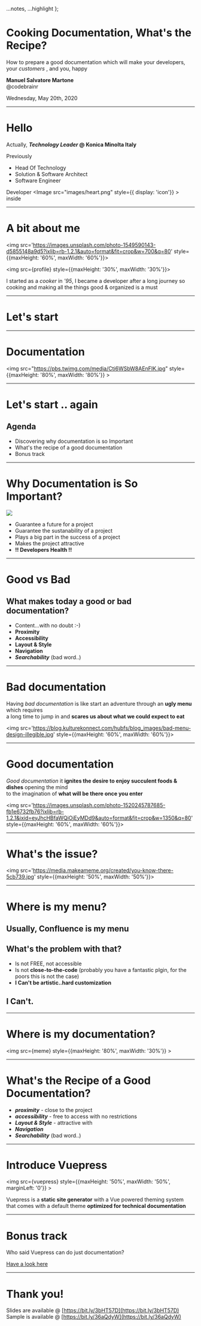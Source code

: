 
  ...notes,
  ...highlight
 };

# Cooking Documentation, What's the Recipe?

How to prepare a good documentation which will make your developers, your *customers* , and you, happy

**Manuel Salvatore Martone**  
@codebrainr

Wednesday, May 20th, 2020

---

# Hello

Actually, ***Technology Leader* @ Konica Minolta Italy**

Previously 
- Head Of Technology
- Solution & Software Architect
- Software Engineer

Developer <Image src="images/heart.png" style={{ display: 'icon'}} > </Image> inside

---

# A bit about me

<Split> 

<img src='https://images.unsplash.com/photo-1549590143-d5855148a9d5?ixlib=rb-1.2.1&auto=format&fit=crop&w=700&q=80' style={{maxHeight: '60%', maxWidth: '60%'}}></img>

<img src={profile} style={{maxHeight: '30%', maxWidth: '30%'}}></img>

I started as a *cooker* in *'95*, I became a developer after a long journey so cooking and making all the things good & organized is a must

</Split>

---

# Let's start

---

# Documentation

<img src="https://pbs.twimg.com/media/Cti6WSbW8AEnFIK.jpg" style={{maxHeight: '80%', maxWidth: '80%'}} ></img>

---

# Let's start .. again

## Agenda

<Steps>

- Discovering why documentation is so Important
- What's the recipe of a good documentation
- Bonus track

</Steps>

---

# Why Documentation is So Important?

<Split>

<img src='https://images.unsplash.com/photo-1542010589005-d1eacc3918f2?ixlib=rb-1.2.1&ixid=eyJhcHBfaWQiOjEyMDd9&auto=format&fit=crop&w=1369&q=80'></img>

<Steps>

- Guarantee a future for a project
- Guarantee the sustanability of a project
- Plays a big part in the success of a project
- Makes the project attractive
- **!! Developers Health !!**

</Steps>

</Split>

---

# Good vs Bad

## What makes today a good or bad documentation? 

<Steps>

- Content...with no doubt :-)
- **Proximity**
- **Accessibility**
- **Layout & Style**
- **Navigation**
- ***Searchability*** (bad word..)

</Steps>

---

# Bad documentation

Having *bad documentation* is like start an adventure through an **ugly menu** which requires <br />
a long time to jump in and **scares us about what we could expect to eat** 

<img src='https://blog.kulturekonnect.com/hubfs/blog_images/bad-menu-design-illegible.jpg' style={{maxHeight: '60%', maxWidth: '60%'}}></img>

---

# Good documentation

*Good documentation* it **ignites the desire to enjoy succulent foods & dishes** opening the mind <br/>
 to the imagination of **what will be there once you enter** 

<img src='https://images.unsplash.com/photo-1520245787685-fb1e6732fb76?ixlib=rb-1.2.1&ixid=eyJhcHBfaWQiOjEyMDd9&auto=format&fit=crop&w=1350&q=80' style={{maxHeight: '60%', maxWidth: '60%'}}></img>

--- 

# What's the issue?


<img src='https://media.makeameme.org/created/you-know-there-5cb739.jpg' style={{maxHeight: '50%', maxWidth: '50%'}}></img>

---

# Where is my menu?

<Appear>

## Usually, Confluence is my menu

## What's the problem with that?

- Is not FREE, not accessible
- Is not **close-to-the-code** (probably you have a fantastic plgin, for the poors this is not the case)
- **I Can't be artistic..hard customization**

## I Can't.

</Appear>

---

# Where is my documentation?

<img src={meme} style={{maxHeight: '80%', maxWidth: '30%'}} ></img>

---

# What's the Recipe of a Good Documentation?

<Steps>

- ***proximity*** - close to the project
- ***accessibility*** - free to access with no restrictions
- ***Layout & Style*** - attractive with 
- ***Navigation***
- ***Searchability*** (bad word..)

</Steps>

---

# Introduce Vuepress

<img src={vuepress} style={{maxHeight: '50%', maxWidth: '50%', marginLeft: '0'}} ></img>

Vuepress is a **static site generator** with a Vue powered theming system <br /> that comes with a default theme **optimized for technical documentation** 

---

# Bonus track

Who said Vuepress can do just documentation?

[Have a look here]()

---

# Thank you!

Slides are available @ [https://bit.ly/3bHT57D](https://bit.ly/3bHT57D)<br/>
Sample is available @ [https://bit.ly/36aQdyW](https://bit.ly/36aQdyW)